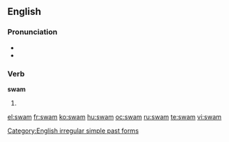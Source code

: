 ==English==

===Pronunciation===
* {{IPA|/swæm/}}
* {{rhymes|æm}}

===Verb===
'''swam'''

# {{simple past of|[[swim]]}}

[[Category:English irregular simple past forms]]

[[el:swam]]
[[fr:swam]]
[[ko:swam]]
[[hu:swam]]
[[oc:swam]]
[[ru:swam]]
[[te:swam]]
[[vi:swam]]